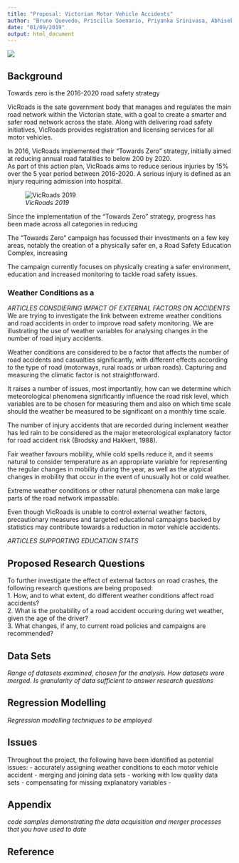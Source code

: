 ```yaml
---
title: "Proposal: Victorian Motor Vehicle Accidents"
author: "Bruno Quevedo, Priscilla Soenario, Priyanka Srinivasa, Abhisek Gautam"
date: "01/09/2019"
output: html_document
---
```

![](Graphics/TowardsZero.jpg)

## Background
Towards zero is the 2016-2020 road safety strategy

VicRoads is the sate government body that manages and regulates the main road network within the Victorian state, with a goal to create a smarter and safer road network across the state. Along with delivering road safety initiatives, VicRoads provides registration and licensing services for all motor vehicles.

In 2016, VicRoads implemented their "Towards Zero" strategy, initially aimed at reducing annual road fatalities to below 200 by 2020.    
As part of this action plan, VicRoads aims to reduce serious injuries by 15% over the 5 year period between 2016-2020. A serious injury is defined as an injury requiring admission into hospital.

![_VicRoads 2019_](Graphics/VicRoads_People_Crash_Stats.PNG)

Since the implementation of the "Towards Zero" strategy, progress has been made across all categories in reducing

The "Towards Zero" campaign has focussed their investments on a few key areas, notably the creation of a physically safer en, a Road Safety Education Complex, increasing

The campaign currently focuses on physically creating a safer environment, education and increased monitoring to tackle road safety issues.


### Weather Conditions as a
_ARTICLES CONSDIERING IMPACT OF EXTERNAL FACTORS ON ACCIDENTS_
We are trying to investigate the link between extreme weather conditions and road accidents in order to improve road safety monitoring. We are illustrating the use of weather variables for analysing changes in the number of road injury accidents. 

Weather conditions are considered to be a factor that affects the number of road accidents and casualties significantly, with different effects according to the type of road (motorways, rural roads or urban roads). 
Capturing and measuring the climatic factor is not straightforward. 

It raises a number of issues, most importantly, how can we determine which meteorological phenomena significantly influence the road risk level, which variables are to be chosen for measuring them and also on which time scale should the weather be measured to be significant on a monthly time scale.

The number of injury accidents that are recorded during inclement weather has led rain to be considered as the major meteorological explanatory factor for road accident risk (Brodsky and Hakkert, 1988). 

Fair weather favours mobility, while cold spells reduce it, and it seems natural to consider temperature as an appropriate variable for representing the regular changes in mobility during the year, as well as the atypical changes in mobility that occur in the event of unusually hot or cold weather. 

Extreme weather conditions or other natural phenomena can make large parts of the road network impassable.

Even though VicRoads is unable to control external weather factors, precautionary measures and targeted educational campaigns backed by statistics may contribute towards a reduction in motor vehicle accidents.

_ARTICLES SUPPORTING EDUCATION STATS_


## Proposed Research Questions
To further investigate the effect of external factors on road crashes, the following research questions are being proposed:   
1. How, and to what extent, do different weather conditions affect road accidents?   
2. What is the probability of a road accident occuring during wet weather, given the age of the driver?   
3. What changes, if any, to current road policies and campaigns are recommended?   

## Data Sets
_Range of datasets examined, chosen for the analysis. How datasets were merged. Is granularity of data sufficient to answer research questions_


## Regression Modelling
_Regression modelling techniques to be employed_


## Issues
Throughout the project, the following have been identified as potential issues:
- accurately assigning weather conditions to each motor vehicle accident
- merging and joining data sets
- working with low quality data sets
- compensating for missing explanatory variables
- 


## Appendix
_code samples demonstrating the data acquisition and merger processes that you have used to date_

## Reference

